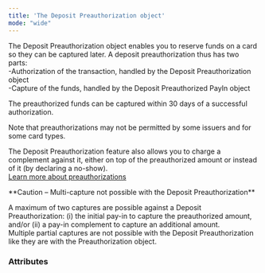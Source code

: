 ```yaml
---
title: 'The Deposit Preauthorization object'
mode: "wide"
---
```


  

The Deposit Preauthorization object enables you to reserve funds on a card so they can be captured later. A deposit preauthorization thus has two parts:  
-Authorization of the transaction, handled by the Deposit Preauthorization object  
-Capture of the funds, handled by the Deposit Preauthorized PayIn object  

The preauthorized funds can be captured within 30 days of a successful authorization.   

Note that preauthorizations may not be permitted by some issuers and for some card types.  

The Deposit Preauthorization feature also allows you to charge a complement against it, either on top of the preauthorized amount or instead of it (by declaring a no-show).   
<a href="#" class="btn Secondary normal">Learn more about preauthorizations</a>  

<Warning>  
**Caution – Multi-capture not possible with the Deposit Preauthorization** 
  
A maximum of two captures are possible against a Deposit Preauthorization: (i) the initial pay-in to capture the preauthorized amount, and/or (ii) a pay-in complement to capture an additional amount.   
Multiple partial captures are not possible with the Deposit Preauthorization like they are with the Preauthorization object.  
</Warning>  

### Attributes  

<Id1 />  

<CreationDate />  

<ExpirationDate1 />  

<AuthorId1 />  

<DebitedFunds8 />  

<Status3 />  

<PaymentStatus />  

<PayinsLinked1 />  

<ResultCode />  

<ResultMessage />  

<CardId />  

<PreferredCardNetwork />  

<SecureModeReturnURL />  

<SecureModeRedirectURL />  

<SecureModeNeeded />  

<PaymentType />  

<ExecutionType />  

<StatementDescriptor />  

<Culture3 />  

<BrowserInfo />  

<IpAddress />  

<Billing1 />  

<Shipping1 />  

<Requested3DSVersion />  

<Applied3DSVersion />  

<Tag1 />  

<CardInfo />  

<ProfilingAttemptReference />